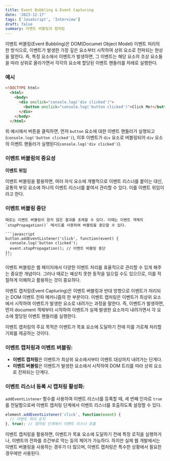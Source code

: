 ```yaml
---
title: Event Bubbling & Event Capturing
date: '2023-12-17'
tags: ['JavaScript', 'Interview']
draft: false
summary: 이벤트 버블링과 캡처링
---
```


이벤트 버블링(Event Bubbling)은 DOM(Documet Object Model) 이벤트 처리의 한 방식으로, 이벤트가 발생한 가장 깊은 요소부터 시작하여 상위 요소로 전파되는 현상을 말한다. 즉, 특정 요소에서 이벤트가 발생하면, 그 이벤트는 해당 요소의 조상 요소들을 따라 상위로 올라가면서 각각의 요소에 할당된 이벤트 핸들러를 차례로 실행한다.

### 예시

```html
<!DOCTYPE html>
  <html>
    <body>
      <div onclick="console.log('div clicked')">
        <button onclick="console.log('button clicked')">Click Me!</button>
      </div>
    </body>
  </html>
```

위 예시에서 버튼을 클릭하면, 먼저 `button` 요소에 대한 이벤트 핸들러가 실행되고(`console.log('button clicked')`), 이후 이벤트가 `div` 요소로 버블링되어 `div` 요소의 이벤트 핸들러가 실행된다(`console.log('div clicked')`).

### 이벤트 버블링의 중요성

  **이벤트 위임**

  이벤트 버블링을 활용하면, 여러 자식 요소에 개별적으로 이벤트 리스너를 붙이는 대신, 공통의 부모 요소에 하나의 이벤트 리스너를 붙여서 관리할 수 있다. 이를 이벤트 위임이라고 한다.

### 이벤트 버블링 중단

    때로는 이벤트 버블링이 원치 않은 결과를 초래할 수 있다. 이때는 이벤트 객체의 `stopPropagation()` 메서드를 사용하여 버블링을 중단할 수 있다.

    ```javascript
    button.addEventListener('click', function(event) {
      console.log('button clicked');
      event.stopPropagation(); // 이벤트 버블링 중단
    });
    ```

이벤트 버블링은 웹 페이지에서 다양한 이벤트 처리를 효율적으로 관리할 수 있게 해주는 중요한 개념이다. 그러나 때로는 예상치 못한 동작을 일으킬 수도 있으므로, 이를 적절하게 이해하고 활용하는 것이 중요하다.

이벤트 캡처링(Event Capturing)은 이벤트 버블링과 반대 방향으로 이벤트가 처리되는 DOM 이벤트 전파 메커니즘의 한 부분이다. 이벤트 캡처링은 이벤트가 최상위 요소에서 시작하여 이벤트가 발생한 요소로 내려가는 과정을 말한다. 즉, 이벤트가 발생하면, 먼저 document 객체부터 시작하여 이벤트가 실제 발생한 요소까지 내려가면서 각 요소에 할당된 이벤트 핸들러를 실행한다.

이벤트 캡처링의 주요 목적은 이벤트가 목표 요소에 도달하기 전에 이를 가로채 처리할 기회를 제공하는 것이다.

### 이벤트 캡처링과 이벤트 버블링:

- **이벤트 캡처링**은 이벤트가 최상위 요소에서부터 이벤트 대상까지 내려가는 단계다.
- **이벤트 버블링**은 이벤트가 발생한 요소에서 시작하여 DOM 트리를 따라 상위 요소로 전파되는 단계다.

### 이벤트 리스너 등록 시 캡처링 활성화:

`addEventListener` 함수를 사용하여 이벤트 리스너를 등록할 때, 세 번째 인자로 `true`를 전달함으로써 이벤트 캡처링 단계에서 이벤트 리스너를 호출하도록 설정할 수 있다.

```javascript
element.addEventListener('click', function(event) {
  // 이벤트 처리 로직
}, true); // 캡처링 단계에서 이벤트 리스너 호출
```

이벤트 캡처링을 활용하면, 이벤트가 목표 요소에 도달하기 전에 특정 로직을 실행하거나, 이벤트의 전파를 조건부로 막는 등의 제어가 가능하다. 하지만 실제 웹 개발에서는 이벤트 버블링을 사용하는 경우가 더 많으며, 이벤트 캡처링은 특수한 상황에서 필요한 경우에만 사용된다.